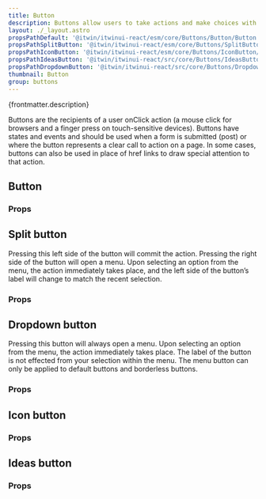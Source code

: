 ```yaml
---
title: Button
description: Buttons allow users to take actions and make choices with a single tap or click.
layout: ./_layout.astro
propsPathDefault: '@itwin/itwinui-react/esm/core/Buttons/Button/Button.d.ts'
propsPathSplitButton: '@itwin/itwinui-react/esm/core/Buttons/SplitButton/SplitButton.d.ts'
propsPathIconButton: '@itwin/itwinui-react/esm/core/Buttons/IconButton/IconButton.d.ts'
propsPathIdeasButton: '@itwin/itwinui-react/src/core/Buttons/IdeasButton/IdeasButton.tsx'
propsPathDropdownButton: '@itwin/itwinui-react/src/core/Buttons/DropdownButton/DropdownButton.tsx'
thumbnail: Button
group: buttons
---
```



<p>{frontmatter.description}</p>

<Placeholder componentPageName='buttons-button' />

<LiveExample src='Button.main.tsx' truncate={false}>
  <AllExamples.ButtonMainExample client:load />
</LiveExample>

Buttons are the recipients of a user onClick action (a mouse click for browsers and a finger press on touch-sensitive devices). Buttons have states and events and should be used when a form is submitted (post) or where the button represents a clear call to action on a page. In some cases, buttons can also be used in place of href links to draw special attention to that action.

## Button

<LiveExample src='Button.default.tsx'>
  <AllExamples.ButtonDefaultExample client:load />
</LiveExample>

### Props

<PropsTable path={frontmatter.propsPathDefault} />

## Split button

<LiveExample src='SplitButton.main.tsx'>
  <AllExamples.SplitButtonMainExample client:load />
</LiveExample>

Pressing this left side of the button will commit the action. Pressing the right side of the button will open a menu. Upon selecting an option from the menu, the action immediately takes place, and the left side of the button’s label will change to match the recent selection.

### Props

<PropsTable path={frontmatter.propsPathSplitButton} />

## Dropdown button

<LiveExample src='DropdownButton.main.tsx'>
  <AllExamples.DropdownButtonMainExample client:load />
</LiveExample>

Pressing this button will always open a menu. Upon selecting an option from the menu, the action immediately takes place. The label of the button is not effected from your selection within the menu. The menu button can only be applied to default buttons and borderless buttons.

### Props

<PropsTable path={frontmatter.propsPathDropdownButton} />

## Icon button

<LiveExample src='IconButton.main.tsx' truncate={false}>
  <AllExamples.IconButtonMainExample client:load />
</LiveExample>

### Props

<PropsTable path={frontmatter.propsPathIconButton} />

## Ideas button

<LiveExample src='IdeasButton.main.tsx'>
  <AllExamples.IdeasButtonMainExample client:load />
</LiveExample>

### Props

<PropsTable path={frontmatter.propsPathIdeasButton} />
